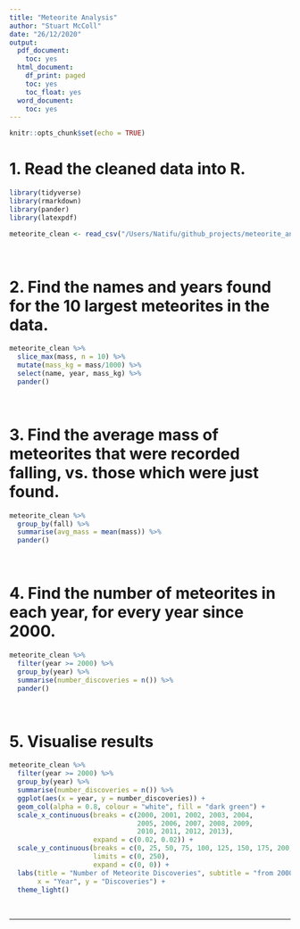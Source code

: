 ```yaml
---
title: "Meteorite Analysis"
author: "Stuart McColl"
date: "26/12/2020"
output:
  pdf_document:
    toc: yes
  html_document:
    df_print: paged
    toc: yes
    toc_float: yes
  word_document:
    toc: yes
---
```


```r
knitr::opts_chunk$set(echo = TRUE)
```


# 1. Read the cleaned data into R.

```r

library(tidyverse)
library(rmarkdown)
library(pander)
library(latexpdf)

meteorite_clean <- read_csv("/Users/Natifu/github_projects/meteorite_analysis/clean_data/meteorite_clean")

```

<br>

# 2. Find the names and years found for the 10 largest meteorites in the data.

```r

meteorite_clean %>% 
  slice_max(mass, n = 10) %>% 
  mutate(mass_kg = mass/1000) %>% 
  select(name, year, mass_kg) %>% 
  pander()

```

<br>

# 3. Find the average mass of meteorites that were recorded falling, vs. those which were just found.

```r

meteorite_clean %>% 
  group_by(fall) %>% 
  summarise(avg_mass = mean(mass)) %>% 
  pander()

```

<br>

# 4. Find the number of meteorites in each year, for every year since 2000.

```r

meteorite_clean %>% 
  filter(year >= 2000) %>% 
  group_by(year) %>% 
  summarise(number_discoveries = n()) %>% 
  pander()

```

<br>

# 5. Visualise results

```r

meteorite_clean %>% 
  filter(year >= 2000) %>% 
  group_by(year) %>% 
  summarise(number_discoveries = n()) %>% 
  ggplot(aes(x = year, y = number_discoveries)) +
  geom_col(alpha = 0.8, colour = "white", fill = "dark green") +
  scale_x_continuous(breaks = c(2000, 2001, 2002, 2003, 2004,
                                2005, 2006, 2007, 2008, 2009,
                                2010, 2011, 2012, 2013),
                     expand = c(0.02, 0.02)) +
  scale_y_continuous(breaks = c(0, 25, 50, 75, 100, 125, 150, 175, 200, 225, 250),
                     limits = c(0, 250),
                     expand = c(0, 0)) +
  labs(title = "Number of Meteorite Discoveries", subtitle = "from 2000 to 2013",
       x = "Year", y = "Discoveries") +
  theme_light()

```

<br>
<hr>







